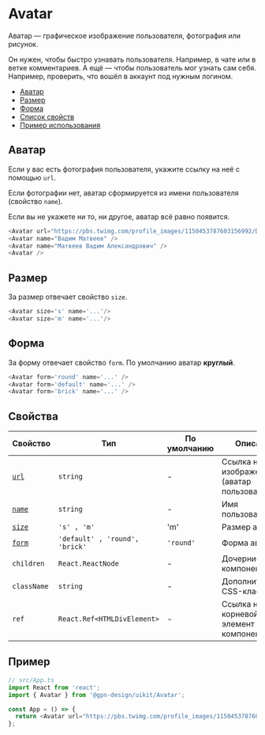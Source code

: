 
# Avatar

Аватар — графическое изображение пользователя, фотография или рисунок.

Он нужен, чтобы быстро узнавать пользователя. Например, в чате или в ветке комментариев.
А ещё — чтобы пользователь мог узнать сам себя. Например, проверить, что вошёл в
аккаунт под нужным логином.



- [Аватар](#аватар)
- [Размер](#размер)
- [Форма](#форма)
- [Список свойств](#свойства)
- [Пример использования](#пример)

## Аватар

Если у вас есть фотография пользователя, укажите ссылку на неё с помощью
`url`.

Если фотографии нет, аватар сформируется из имени пользователя (свойство `name`).

Если вы не укажете ни то, ни другое, аватар всё равно появится.

```ts
<Avatar url="https://pbs.twimg.com/profile_images/1150453787603156992/DoiKLDMY_400x400.png" name="Вадим Матвеев" />
<Avatar name="Вадим Матвеев" />
<Avatar name="Матвеев Вадим Александрович" />
<Avatar />
```

<AvatarExampleImage />

## Размер

За размер отвечает свойство `size`.

```ts
<Avatar size='s' name='...'/>
<Avatar size='m' name='...'/>
```

<AvatarExampleSize />

## Форма

За форму отвечает свойство `form`. По умолчанию аватар **круглый**.

```ts
<Avatar form='round' name='...' />
<Avatar form='default' name='...' />
<Avatar form='brick' name='...' />
```

<AvatarExampleForm />

## Свойства

| Свойство                 | Тип                            | По умолчанию | Описание                                     |
| ------------------------ | -------------------------------| ------------ | -------------------------------------------- |
| [`url`](#аватар)         | `string`                       | -            | Ссылка на изображение (аватар пользователя)  |
| [`name`](#аватар)        | `string`                       | -            | Имя пользователя                             |
| [`size`](#размер)        | `'s' , 'm'`                    | 'm'          | Размер аватара                               |
| [`form`](#форма)         | `'default' , 'round', 'brick'` | `'round'`    | Форма аватара                                |
| `children`               | `React.ReactNode`              | -            | Дочерние компоненты                          |
| `className`              | `string`                       | -            | Дополнительный CSS-класс                     |
| `ref`                    | `React.Ref<HTMLDivElement>`    | -            | Ссылка на корневой DOM-элемент этого компонента                 |

## Пример

```ts
// src/App.ts
import React from 'react';
import { Avatar } from '@gpn-design/uikit/Avatar';

const App = () => {
  return <Avatar url="https://pbs.twimg.com/profile_images/1150453787603156992/DoiKLDMY_400x400.png" />;
};
```
